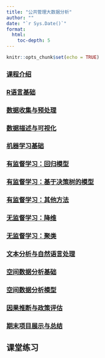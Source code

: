 ```yaml
---
title: "公共管理大数据分析"
author: ""
date: "`r Sys.Date()`"
format: 
  html:
    toc-depth: 5
---
```


```r
knitr::opts_chunk$set(echo = TRUE)
```

  
### [课程介绍](./intro/introduction.html)
### [R语言基础](./basics/rbasics.html)
### [数据收集与预处理](./dataclean/dataclean.html)  
### [数据描述与可视化](./visualization/visualization.html)  
### [机器学习基础](./machlearn/mlbasics.html)  
### [有监督学习：回归模型](./machlearn/regression.html)  
### [有监督学习：基于决策树的模型](./machlearn/mltrees.html)  
### [有监督学习：其他方法](.)  
### [无监督学习：降维](.)  
### [无监督学习：聚类](.)  
### [文本分析与自然语言处理](.)  
### [空间数据分析基础](./spatial/spatialdata.html)
### [空间数据分析模型](.)
### [因果推断与政策评估](.)
### [期末项目展示与总结](.)
  
## 课堂练习  

